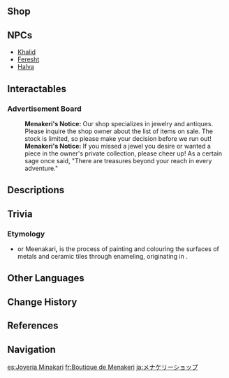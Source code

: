 {{Location Infobox
|image        = Menakeri's Treasure Shop.png
|type         = Point of Interest
|type2        = Souvenir Shop
|region       = Sumeru
|subregion    = Dharma Forest
|area         = Avidya Forest
|subarea      = Sumeru City
|poi          = Treasures Street
}}
{{Location Intro|description=<p>{{If Self|Menakeri's Treasure Shop|It|Menakeri's Treasure Shop}} is run by [[Khalid]]. Its goods have been out of stock because they have been reserved upon arrival to Sumeru.</p><!--

--><p>Despite ostensibly being a shop, many things displayed there are not for sale, and are just from Khalid's personal collection. He prefers to sell off items he finds gaudy, but has no desire to sell treasured antiques, knowing that most people could not afford them anyways. The shop displays kitchenware such as plates, painted utensils,<ref>Event: [[Second Blooming/Story#Menakeri's Treasure Shop|Second Blooming]]</ref> and pots, as well as jewelry in boxes and other antiques.</p>}}

==Shop==
{{Vendor|Khalid}}

==NPCs==
* [[Khalid]]
* [[Feresht]]
* [[Halva]]

==Interactables==
===Advertisement Board===
{{Dialogue Start}}
:'''Menakeri's Notice:''' Our shop specializes in jewelry and antiques. Please inquire the shop owner about the list of items on sale. The stock is limited, so please make your decision before we run out!
:'''Menakeri's Notice:''' If you missed a jewel you desire or wanted a piece in the owner's private collection, please cheer up! As a certain sage once said, "There are treasures beyond your reach in every adventure."
{{Dialogue End}}

==Descriptions==
{{Description|Sumeru's premier treasure shop. Its owner has extremely high standards for the products on sale. In fact, she is more of a collector than a shop owner. Most of the items displayed in the store belong to the owner's personal collection. Only a handful of people will ever get a chance to come across one such piece in their lifetime.|[[Map]] description}}

==Trivia==

=== Etymology ===

* {{Lang|{{w|Mīnākārī}}|fa=میناکاری}} or Meenakari''',''' is the process of painting and colouring the surfaces of metals and ceramic tiles through enameling, originating in {{W|Safavid Iran}}.

==Other Languages==
{{Other Languages
|en      = Menakeri's Treasure Shop
|zhs     = 梅娜卡里商铺
|zhs_rm  = Méinàkǎlǐ Shāngpù
|zht     = 梅娜卡里商鋪
|zht_rm  = Méinàkǎlǐ Shāngpù
|zh_tl   = 
|ja      = メナケリーショップ
|ja_rm   = Menakerii Shoppu
|ja_tl   = Menakeri Shop
|ko      = 메나케리 상점
|ko_tl   = Menakeri Shop
|es      = Joyería Minakari
|es_tl   = Minakari Jewelry Shop
|fr      = Boutique de Menakeri
|fr_tl   = Menakeri Shop
|ru      = Магазин Менакери
|ru_tl   = Menakeri Shop
|th      = Menakeri's Treasure Shop
|vi      = Cửa Hàng Menakeri
|vi_tl   = Menakeri Shop
|de      = Menakeris Boutique
|de_tl   = Menakeri's Boutique
|id      = Menakeri's Treasure Shop
|pt      = Loja de Tesouros de Menakeri
|pt_tl   = 
|tr      = Menakeri'nin Hazine Dükkanı
|tr_tl   = 
|it      = I Tesori di Menakeri
|it_tl   = 
}}

==Change History==
{{Change History|3.0}}

==References==
{{Reflist}}

==Navigation==
{{PoI Navbox|Sumeru}}

[[es:Joyería Minakari]]
[[fr:Boutique de Menakeri]]
[[ja:メナケリーショップ]]